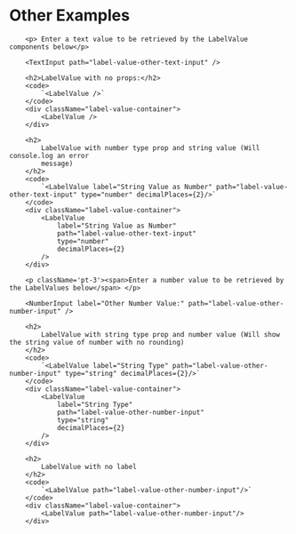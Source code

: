 
<div className="playground-section">
        <h1>Other Examples</h1>

        <p> Enter a text value to be retrieved by the LabelValue components below</p>

        <TextInput path="label-value-other-text-input" />

        <h2>LabelValue with no props:</h2>
        <code>
            `<LabelValue />`
        </code>
        <div className="label-value-container">
            <LabelValue />
        </div>

        <h2>
            LabelValue with number type prop and string value (Will console.log an error
            message)
        </h2>
        <code>
            `<LabelValue label="String Value as Number" path="label-value-other-text-input" type="number" decimalPlaces={2}/>`
        </code>
        <div className="label-value-container">
            <LabelValue
                label="String Value as Number"
                path="label-value-other-text-input"
                type="number"
                decimalPlaces={2}
            />
        </div>

        <p className='pt-3'><span>Enter a number value to be retrieved by the LabelValues below</span> </p>

        <NumberInput label="Other Number Value:" path="label-value-other-number-input" />

        <h2>
            LabelValue with string type prop and number value (Will show the string value of number with no rounding)
        </h2>
        <code>
            `<LabelValue label="String Type" path="label-value-other-number-input" type="string" decimalPlaces={2}/>`
        </code>
        <div className="label-value-container">
            <LabelValue
                label="String Type"
                path="label-value-other-number-input"
                type="string"
                decimalPlaces={2}
            />
        </div>

        <h2>
            LabelValue with no label
        </h2>
        <code>
            `<LabelValue path="label-value-other-number-input"/>`
        </code>
        <div className="label-value-container">
            <LabelValue path="label-value-other-number-input"/>
        </div>

</div>
